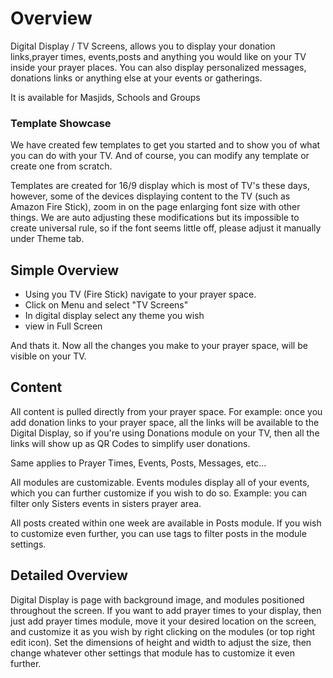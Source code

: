 


#  Overview
Digital Display / TV Screens, allows you to display your donation links,prayer times, events,posts and anything you would like on your TV inside your prayer places. You can also display personalized messages, donations links or anything else at your events or gatherings. 

It is available for Masjids, Schools and Groups


### Template Showcase 
We have created few templates to get you started and to show you of what you can do with your TV.
And of course, you can modify any template or create one from scratch.


<ReactPlayer playing muted loop controls  url='https://youtu.be/tiUXESJMiT0'   />

Templates are created for 16/9 display which is most of TV's these days, however, some of the devices displaying content to the TV (such as Amazon Fire Stick), zoom in on the page enlarging font size with other things. We are auto adjusting these modifications but its impossible to create universal rule, so if the font seems little off, please adjust it manually under Theme tab.




## Simple Overview
* Using you TV (Fire Stick) navigate to your prayer space. 
* Click on Menu and select "TV Screens"
* In digital display select any theme you wish 
* view in Full Screen

And thats it. Now all the changes you make to your prayer space, will be visible on your TV.





## Content
All content is pulled directly from your prayer space. 
For example: once you add donation links to your prayer space, all the links will be available to the Digital Display, so if you're using Donations module on your TV, then all the links will show up as QR Codes to simplify user donations.

Same applies to Prayer Times, Events, Posts, Messages, etc...

All modules are customizable.
Events modules display all of your events, which you can further customize if you wish to do so. Example: you can filter only Sisters events in sisters prayer area.

All posts created within one week are available in Posts module. If you wish to customize even further, you can use tags to filter posts in the module settings.


## Detailed Overview
Digital Display is page with background image, and modules positioned throughout the screen.
If you want to add prayer times to your display, then just add prayer times module, move it your desired location on the screen, and customize it as you wish by right clicking on the modules (or top right edit icon). Set the dimensions of height and width to adjust the size, then change whatever other settings that module has to customize it even further.








